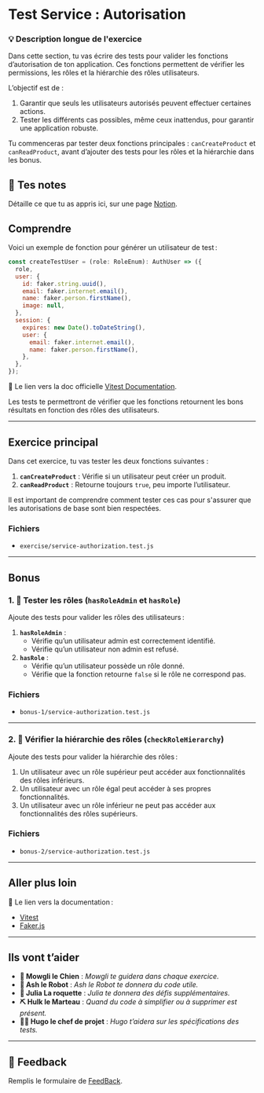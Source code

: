 # Test Service : Autorisation

### 💡 Description longue de l'exercice

Dans cette section, tu vas écrire des tests pour valider les fonctions d’autorisation de ton application. Ces fonctions permettent de vérifier les permissions, les rôles et la hiérarchie des rôles utilisateurs.

L’objectif est de :

1. Garantir que seuls les utilisateurs autorisés peuvent effectuer certaines actions.
2. Tester les différents cas possibles, même ceux inattendus, pour garantir une application robuste.

Tu commenceras par tester deux fonctions principales : `canCreateProduct` et `canReadProduct`, avant d’ajouter des tests pour les rôles et la hiérarchie dans les bonus.

## 📝 Tes notes

Détaille ce que tu as appris ici, sur une page [Notion](https://go.mikecodeur.com/course-notes-template).

## Comprendre

Voici un exemple de fonction pour générer un utilisateur de test :

```jsx
const createTestUser = (role: RoleEnum): AuthUser => ({
  role,
  user: {
    id: faker.string.uuid(),
    email: faker.internet.email(),
    name: faker.person.firstName(),
    image: null,
  },
  session: {
    expires: new Date().toDateString(),
    user: {
      email: faker.internet.email(),
      name: faker.person.firstName(),
    },
  },
});

```

📑 Le lien vers la doc officielle [Vitest Documentation](https://vitest.dev/).

Les tests te permettront de vérifier que les fonctions retournent les bons résultats en fonction des rôles des utilisateurs.

---

## Exercice principal

Dans cet exercice, tu vas tester les deux fonctions suivantes :

1. **`canCreateProduct`** : Vérifie si un utilisateur peut créer un produit.
2. **`canReadProduct`** : Retourne toujours `true`, peu importe l’utilisateur.

Il est important de comprendre comment tester ces cas pour s'assurer que les autorisations de base sont bien respectées.

### Fichiers

- `exercise/service-authorization.test.js`

---

## Bonus

### 1. 🚀 Tester les rôles (`hasRoleAdmin` et `hasRole`)

Ajoute des tests pour valider les rôles des utilisateurs :

1. **`hasRoleAdmin`** :
   - Vérifie qu’un utilisateur admin est correctement identifié.
   - Vérifie qu’un utilisateur non admin est refusé.
2. **`hasRole`** :
   - Vérifie qu’un utilisateur possède un rôle donné.
   - Vérifie que la fonction retourne `false` si le rôle ne correspond pas.

### Fichiers

- `bonus-1/service-authorization.test.js`

---

### 2. 🚀 Vérifier la hiérarchie des rôles (`checkRoleHierarchy`)

Ajoute des tests pour valider la hiérarchie des rôles :

1. Un utilisateur avec un rôle supérieur peut accéder aux fonctionnalités des rôles inférieurs.
2. Un utilisateur avec un rôle égal peut accéder à ses propres fonctionnalités.
3. Un utilisateur avec un rôle inférieur ne peut pas accéder aux fonctionnalités des rôles supérieurs.

### Fichiers

- `bonus-2/service-authorization.test.js`

---

## Aller plus loin

📑 Le lien vers la documentation :

- [Vitest](https://vitest.dev/)
- [Faker.js](https://fakerjs.dev/)

---

## Ils vont t’aider

- **🐶 Mowgli le Chien** : _Mowgli te guidera dans chaque exercice._
- **🤖 Ash le Robot** : _Ash le Robot te donnera du code utile._
- **🚀 Julia La roquette** : _Julia te donnera des défis supplémentaires._
- **⛏️ Hulk le Marteau** : _Quand du code à simplifier ou à supprimer est présent._
- **👨‍✈️ Hugo le chef de projet** : _Hugo t’aidera sur les spécifications des tests._

---

## 🐜 Feedback

Remplis le formulaire de [FeedBack](https://go.mikecodeur.com/cours-next-avis?entry.1912869708=Next%20Mastery&entry.1430994900=8.Next%20Testing&entry.533578441=03%20Test-authorization).
